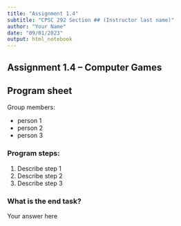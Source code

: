 ```yaml
---
title: "Assignment 1.4"
subtitle: "CPSC 292 Section ## (Instructor last name)"
author: "Your Name"
date: "09/01/2023"
output: html_notebook
---
```


## Assignment 1.4 -- Computer Games

## Program sheet

Group members: 

 - person 1
 - person 2
 - person 3
 
### Program steps: 

 1. Describe step 1
 2. Describe step 2
 3. Describe step 3
 
 
### What is the end task? 

Your answer here